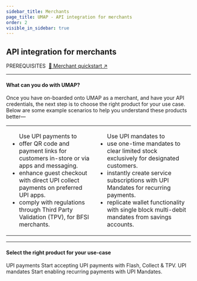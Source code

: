 ```yaml
---
sidebar_title: Merchants
page_title: UMAP - API integration for merchants
order: 2
visible_in_sidebar: true
---
```


## API integration for merchants

<Text size="small" weight="600">
  PREREQUISITES&nbsp;
</Text>
<a href="/payments/umap/quickstart/merchants" target="_self">
  🌟 Merchant quickstart ↗
</a>

<hr class="primary" />

#### What can you do with UMAP?

Once you have on-boarded onto UMAP as a merchant, and have your API credentials, the next step is to choose the right product for your use case. Below are some example scenarios to help you understand these products better—

<table>
  <tr>
    <td>
      <ul>
        <Text as="h6">Use UPI payments to</Text>
        <Text>
          <li>
            offer QR code and payment links for customers in-store or via apps
            and messaging.
          </li>
        </Text>
        <Text>
          <li>
            enhance guest checkout with direct UPI collect payments on preferred
            UPI apps.
          </li>
        </Text>
        <Text>
          <li>
            comply with regulations through Third Party Validation (TPV), for
            BFSI merchants.
          </li>
        </Text>
      </ul>
    </td>
    <td>
      <ul>
        <Text as="h6">Use UPI mandates to</Text>
        <Text>
          <li>
            use one-time mandates to clear limited stock exclusively for
            designated customers.
          </li>
        </Text>
        <Text>
          <li>
            instantly create service subscriptions with UPI Mandates for
            recurring payments.
          </li>
        </Text>
        <Text>
          <li>
            replicate wallet functionality with single block multi-debit
            mandates from savings accounts.
          </li>
        </Text>
      </ul>
    </td>
  </tr>
</table>

<hr class="primary" />

#### Select the right product for your use-case

<Row>
  <Portion desktopSpan="half" marginBottom="nano">
    <Card padding="small" shape="rounded">
      <Link href="/payments/umap/payments">
        <Element as="div">
          <Text size="large" weight="600" textColor="blue-90">
            UPI payments
          </Text>
          <Text weight="400">
            Start accepting UPI payments with Flash, Collect & TPV.
          </Text>
        </Element>
      </Link>
    </Card>
  </Portion>
  <Portion desktopSpan="half">
    <Card padding="small" shape="rounded">
      <Link href="/payments/umap/mandates">
        <Element as="div">
          <Text size="large" weight="600" textColor="blue-90">
            UPI mandates
          </Text>
          <Text weight="400">
            Start enabling recurring payments with UPI Mandates.
          </Text>
        </Element>
      </Link>
    </Card>
  </Portion>
</Row>

<WasPageHelpful />
